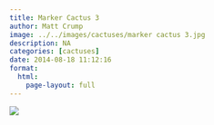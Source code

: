 ```yaml
---
title: Marker Cactus 3
author: Matt Crump
image: ../../images/cactuses/marker cactus 3.jpg
description: NA
categories: [cactuses]
date: 2014-08-18 11:12:16
format:
  html:
    page-layout: full
---
```


![](../../images/cactuses/marker cactus 3.jpg)

